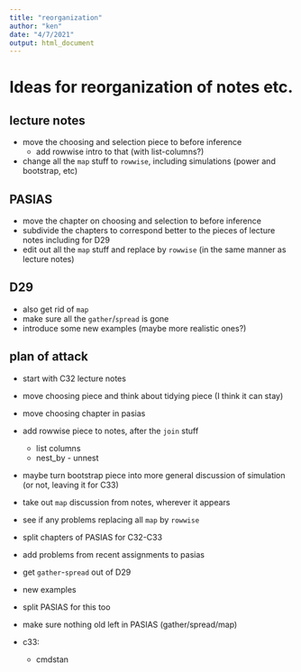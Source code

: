 ```yaml
---
title: "reorganization"
author: "ken"
date: "4/7/2021"
output: html_document
---
```


# Ideas for reorganization of notes etc.

## lecture notes

- move the choosing and selection piece to before inference
  - add rowwise intro to that (with list-columns?)
- change all the `map` stuff to  `rowwise`, including simulations (power and bootstrap, etc)

## PASIAS

- move the chapter on choosing and selection to before inference
- subdivide the chapters to correspond better to the pieces of lecture notes including for D29
- edit out all the `map` stuff and replace by `rowwise` (in the same manner as lecture notes)

## D29 

- also get rid of `map`
- make sure all the `gather`/`spread` is gone
- introduce some new examples (maybe more realistic ones?)


## plan of attack

- start with C32 lecture notes
- move choosing piece and think about tidying piece (I think it can stay)
- move choosing chapter in pasias
- add rowwise piece to notes, after the `join` stuff
  - list columns
  - nest_by - unnest
- maybe turn bootstrap piece into more general discussion of simulation (or not, leaving it for C33)
- take out `map` discussion from notes, wherever it appears

- see if any problems replacing all `map` by `rowwise`

- split chapters of PASIAS for C32-C33

- add problems from recent assignments to pasias

- get `gather`-`spread` out of D29
- new examples
- split PASIAS for this too

- make sure nothing old left in PASIAS (gather/spread/map)


- c33:
  - cmdstan
  
  